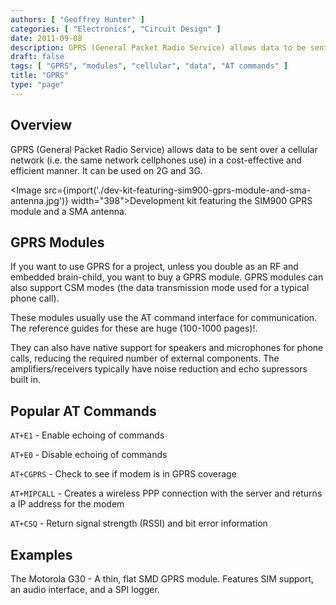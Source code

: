 ```yaml
---
authors: [ "Geoffrey Hunter" ]
categories: [ "Electronics", "Circuit Design" ]
date: 2011-09-08
description: GPRS (General Packet Radio Service) allows data to be sent over a cellular network.
draft: false
tags: [ "GPRS", "modules", "cellular", "data", "AT commands" ]
title: "GPRS"
type: "page"
---
```



## Overview

GPRS (General Packet Radio Service) allows data to be sent over a cellular network (i.e. the same network cellphones use) in a cost-effective and efficient manner. It can be used on 2G and 3G.

<Image src={import('./dev-kit-featuring-sim900-gprs-module-and-sma-antenna.jpg')} width="398">Development kit featuring the SIM900 GPRS module and a SMA antenna.</Image>

## GPRS Modules

If you want to use GPRS for a project, unless you double as an RF and embedded brain-child, you want to buy a GPRS module. GPRS modules can also support CSM modes (the data transmission mode used for a typical phone call).

These modules usually use the AT command interface for communication. The reference guides for these are huge (100-1000 pages)!.

They can also have native support for speakers and microphones for phone calls, reducing the required number of external components. The amplifiers/receivers typically have noise reduction and echo supressors built in.

## Popular AT Commands

`AT+E1` - Enable echoing of commands  

`AT+E0` - Disable echoing of commands  

`AT+CGPRS` - Check to see if modem is in GPRS coverage  

`AT+MIPCALL` - Creates a wireless PPP connection with the server and returns a IP address for the modem  

`AT+CSQ` - Return signal strength (RSSI) and bit error information

## Examples

The Motorola G30 - A thin, flat SMD GPRS module. Features SIM support, an audio interface, and a SPI logger.
